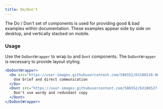 ```yaml
---
title: Do/Don't
---
```


The Do / Don't set of components is used for providing good & bad examples within documentation. These examples appear side by side on desktop, and vertically stacked on mobile.

### Usage
Use the `DoDontWrapper` to wrap `Do` and `Dont` components. The `DoDontWrapper` is necessary to provide layout styling.

```jsx live
<DoDontWrapper>
  <Do src="https://user-images.githubusercontent.com/586552/63106528-06de5100-bf51-11e9-8a5e-98583ed74874.png">
    Use brief and direct communication
  </Do>
  <Dont src="https://user-images.githubusercontent.com/586552/63106527-06de5100-bf51-11e9-858c-72de6a5c728a.png">
    Don't use wordy and redundant copy
  </Dont>
</DoDontWrapper>
```
